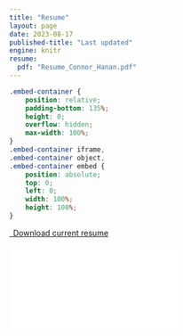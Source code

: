 ```yaml
---
title: "Resume"
layout: page
date: 2023-08-17
published-title: "Last updated"
engine: knitr 
resume:
  pdf: "Resume_Connor_Hanan.pdf"
---
```


```css
.embed-container {
    position: relative;
    padding-bottom: 135%;
    height: 0;
    overflow: hidden;
    max-width: 100%;
}
.embed-container iframe,
.embed-container object,
.embed-container embed {
    position: absolute;
    top: 0;
    left: 0;
    width: 100%;
    height: 100%;
}
```


```{=html}
<p class="text-center">
  <a class="btn btn-primary btn-lg cv-download" href="`r rmarkdown::metadata$resume$pdf`" target="_blank">
    <i class="fa-solid fa-file-arrow-down"></i>&ensp;Download current resume
  </a>
</p>
<div class="embed-container">
  <iframe src="`r rmarkdown::metadata$resume$pdf`" style="border: 0.5px"></iframe>
</div>
```
